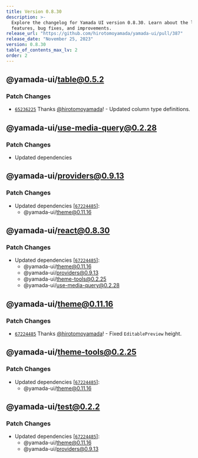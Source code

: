 ```yaml
---
title: Version 0.8.30
description: >-
  Explore the changelog for Yamada UI version 0.8.30. Learn about the latest
  features, bug fixes, and improvements.
release_url: "https://github.com/hirotomoyamada/yamada-ui/pull/387"
release_date: "November 25, 2023"
version: 0.8.30
table_of_contents_max_lv: 2
order: 2
---
```


## @yamada-ui/table@0.5.2

### Patch Changes

- [`65236225`](https://github.com/hirotomoyamada/yamada-ui/commit/65236225f25422cc0e4791d686fbb6f2747856ab) Thanks [@hirotomoyamada](https://github.com/hirotomoyamada)! - Updated column type definitions.

## @yamada-ui/use-media-query@0.2.28

### Patch Changes

- Updated dependencies

## @yamada-ui/providers@0.9.13

### Patch Changes

- Updated dependencies \[[`67224485`](https://github.com/hirotomoyamada/yamada-ui/commit/67224485bdecb11eec23ecbe915a43904e266667)]:
  - @yamada-ui/theme@0.11.16

## @yamada-ui/react@0.8.30

### Patch Changes

- Updated dependencies \[[`67224485`](https://github.com/hirotomoyamada/yamada-ui/commit/67224485bdecb11eec23ecbe915a43904e266667)]:
  - @yamada-ui/theme@0.11.16
  - @yamada-ui/providers@0.9.13
  - @yamada-ui/theme-tools@0.2.25
  - @yamada-ui/use-media-query@0.2.28

## @yamada-ui/theme@0.11.16

### Patch Changes

- [`67224485`](https://github.com/hirotomoyamada/yamada-ui/commit/67224485bdecb11eec23ecbe915a43904e266667) Thanks [@hirotomoyamada](https://github.com/hirotomoyamada)! - Fixed `EditablePreview` height.

## @yamada-ui/theme-tools@0.2.25

### Patch Changes

- Updated dependencies \[[`67224485`](https://github.com/hirotomoyamada/yamada-ui/commit/67224485bdecb11eec23ecbe915a43904e266667)]:
  - @yamada-ui/theme@0.11.16

## @yamada-ui/test@0.2.2

### Patch Changes

- Updated dependencies \[[`67224485`](https://github.com/hirotomoyamada/yamada-ui/commit/67224485bdecb11eec23ecbe915a43904e266667)]:
  - @yamada-ui/theme@0.11.16
  - @yamada-ui/providers@0.9.13
